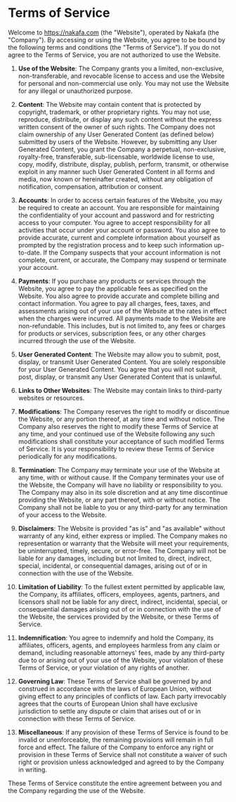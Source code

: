 # Terms of Service

Welcome to https://nakafa.com (the "Website"), operated by Nakafa (the "Company").
By accessing or using the Website, you agree to be bound by the following terms and conditions (the "Terms of Service").
If you do not agree to the Terms of Service, you are not authorized to use the Website.

1. **Use of the Website**: The Company grants you a limited, non-exclusive, non-transferable, and revocable license to access and use the Website for personal and non-commercial use only.
   You may not use the Website for any illegal or unauthorized purpose.

2. **Content**: The Website may contain content that is protected by copyright, trademark, or other proprietary rights.
   You may not use, reproduce, distribute, or display any such content without the express written consent of the owner of such rights.
   The Company does not claim ownership of any User Generated Content (as defined below) submitted by users of the Website.
   However, by submitting any User Generated Content, you grant the Company a perpetual, non-exclusive, royalty-free, transferable, sub-licensable, worldwide license to use,
   copy, modify, distribute, display, publish, perform, transmit, or otherwise exploit in any manner such User Generated Content in all forms and media,
   now known or hereinafter created, without any obligation of notification, compensation, attribution or consent.

3. **Accounts**: In order to access certain features of the Website, you may be required to create an account.
   You are responsible for maintaining the confidentiality of your account and password and for restricting access to your computer.
   You agree to accept responsibility for all activities that occur under your account or password.
   You also agree to provide accurate, current and complete information about yourself as prompted by the registration process and
   to keep such information up-to-date. If the Company suspects that your account information is not complete, current, or accurate,
   the Company may suspend or terminate your account.

4. **Payments**: If you purchase any products or services through the Website, you agree to pay the applicable fees as specified on the Website.
   You also agree to provide accurate and complete billing and contact information. You agree to pay all charges, fees, taxes, and assessments arising out of your use of the Website
   at the rates in effect when the charges were incurred. All payments made to the Website are non-refundable.
   This includes, but is not limited to, any fees or charges for products or services, subscription fees, or any other charges
   incurred through the use of the Website.

5. **User Generated Content**: The Website may allow you to submit, post, display, or transmit User Generated Content.
   You are solely responsible for your User Generated Content. You agree that you will not submit, post, display, or transmit any User Generated Content that is unlawful.

6. **Links to Other Websites**: The Website may contain links to third-party websites or resources.

7. **Modifications**: The Company reserves the right to modify or discontinue the Website, or any portion thereof, at any time and without notice.
   The Company also reserves the right to modify these Terms of Service at any time, and your continued use of the Website following any such modifications shall constitute your acceptance of such modified Terms of Service.
   It is your responsibility to review these Terms of Service periodically for any modifications.

8. **Termination**: The Company may terminate your use of the Website at any time, with or without cause.
   If the Company terminates your use of the Website, the Company will have no liability or responsibility to you.
   The Company may also in its sole discretion and at any time discontinue providing the Website, or any part thereof,
   with or without notice. The Company shall not be liable to you or any third-party for any termination of your access to the Website.

9. **Disclaimers**: The Website is provided "as is" and "as available" without warranty of any kind, either express or implied.
   The Company makes no representation or warranty that the Website will meet your requirements, be uninterrupted, timely, secure, or error-free.
   The Company will not be liable for any damages, including but not limited to, direct, indirect, special, incidental, or consequential damages,
   arising out of or in connection with the use of the Website.

10. **Limitation of Liability**: To the fullest extent permitted by applicable law, the Company, its affiliates, officers, employees, agents, partners,
    and licensors shall not be liable for any direct, indirect, incidental, special, or consequential damages arising out of or in connection
    with the use of the Website, the services provided by the Website, or these Terms of Service.

11. **Indemnification**: You agree to indemnify and hold the Company, its affiliates, officers, agents, and employees harmless from any claim or demand,
    including reasonable attorneys' fees, made by any third-party due to or arising out of your use of the Website, your violation of these
    Terms of Service, or your violation of any rights of another.

12. **Governing Law**: These Terms of Service shall be governed by and construed in accordance with the laws of European Union,
    without giving effect to any principles of conflicts of law. Each party irrevocably agrees that the courts of
    European Union shall have exclusive jurisdiction to settle any dispute or claim that arises out of or in
    connection with these Terms of Service.

13. **Miscellaneous**: If any provision of these Terms of Service is found to be invalid or unenforceable, the remaining provisions will remain in full force and effect.
    The failure of the Company to enforce any right or provision in these Terms of Service shall not constitute a waiver of such right or
    provision unless acknowledged and agreed to by the Company in writing.

These Terms of Service constitute the entire agreement between you and the Company regarding the use of the Website.
